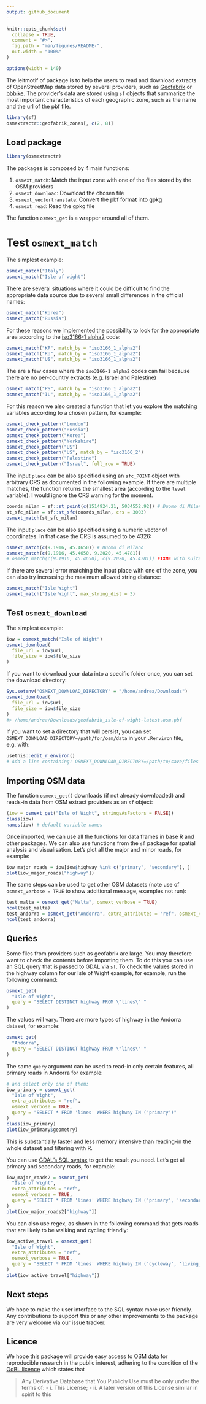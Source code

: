 ```yaml
---
output: github_document
---
```


<!-- README.md is generated from README.Rmd. Please edit that file -->

```r
knitr::opts_chunk$set(
  collapse = TRUE,
  comment = "#>",
  fig.path = "man/figures/README-",
  out.width = "100%"
)

options(width = 140)
```

The leitmotif of package is to help the users to read and download extracts of OpenStreetMap data stored by several providers, such as [Geofabrik](http://download.geofabrik.de/) or [bbbike](https://download.bbbike.org/osm/bbbike/). The provider's data are stored using `sf` objects that summarize the most important characteristics of each geographic zone, such as the name and the url of the pbf file.  

```r
library(sf)
osmextractr::geofabrik_zones[, c(2, 8)]
```

## Load package 

```r
library(osmextractr)
```

The packages is composed by 4 main functions: 

1. `osmext_match`: Match the input zone with one of the files stored by the OSM providers
2. `osmext_download`: Download the chosen file
3. `osmext_vectortranslate`: Convert the pbf format into gpkg
4. `osmext_read`: Read the gpkg file

The function `osmext_get` is a wrapper around all of them. 

# Test `osmext_match`

The simplest example: 

```r
osmext_match("Italy")
osmext_match("Isle of wight")
```

There are several situations where it could be difficult to find the appropriate data source due to several small differences in the official names: 

```r
osmext_match("Korea")
osmext_match("Russia")
```

For these reasons we implemented the possibility to look for the appropriate area according to the [iso3166-1 alpha2](https://it.wikipedia.org/wiki/ISO_3166-1_alpha-2) code: 

```r
osmext_match("KP", match_by = "iso3166_1_alpha2")
osmext_match("RU", match_by = "iso3166_1_alpha2")
osmext_match("US", match_by = "iso3166_1_alpha2")
```

The are a few cases where the `iso3166-1 alpha2` codes can fail because there are no per-country extracts (e.g. Israel and Palestine)

```r
osmext_match("PS", match_by = "iso3166_1_alpha2")
osmext_match("IL", match_by = "iso3166_1_alpha2")
```

For this reason we also created a function that let you explore the matching variables according to a chosen pattern, for example: 

```r
osmext_check_pattern("London")
osmext_check_pattern("Russia")
osmext_check_pattern("Korea")
osmext_check_pattern("Yorkshire")
osmext_check_pattern("US")
osmext_check_pattern("US", match_by = "iso3166_2")
osmext_check_pattern("Palestine")
osmext_check_pattern("Israel", full_row = TRUE)
```

The input `place` can be also specified using an `sfc_POINT` object with arbitrary CRS as documented in the following example. If there are multiple matches, the function returns the smallest area (according to the `level` variable). I would ignore the CRS warning for the moment. 

```r
coords_milan = sf::st_point(c(1514924.21, 5034552.92)) # Duomo di Milano
st_sfc_milan = sf::st_sfc(coords_milan, crs = 3003)
osmext_match(st_sfc_milan)
```

The input `place` can be also specified using a numeric vector of coordinates. In that case the CRS is assumed to be 4326:

```r
osmext_match(c(9.1916, 45.4650)) # Duomo di Milano
osmext_match(c(9.1916, 45.4650, 9.2020, 45.4781))
# osmext_match(c(9.1916, 45.4650), c(9.2020, 45.4781)) FIXME with suitable check and error
```

If there are several error matching the input place with one of the zone, you can also try increasing the maximum allowed string distance: 

```r
osmext_match("Isle Wight")
osmext_match("Isle Wight", max_string_dist = 3)
```

## Test `osmext_download`

The simplest example: 

```r
iow = osmext_match("Isle of Wight")
osmext_download(
  file_url = iow$url, 
  file_size = iow$file_size
)
```

If you want to download your data into a specific folder once, you can set the download directory: 

```r
Sys.setenv("OSMEXT_DOWNLOAD_DIRECTORY" = "/home/andrea/Downloads")
osmext_download(
  file_url = iow$url, 
  file_size = iow$file_size
)
#> /home/andrea/Downloads/geofabrik_isle-of-wight-latest.osm.pbf
```

If you want to set a directory that will persist, you can set `OSMEXT_DOWNLOAD_DIRECTORY=/path/for/osm/data` in your `.Renviron` file, e.g. with:

```r
usethis::edit_r_environ()
# Add a line containing: OSMEXT_DOWNLOAD_DIRECTORY=/path/to/save/files
```

## Importing OSM data

The function `osmext_get()` downloads (if not already downloaded) and reads-in data from OSM extract providers as an `sf` object:

```r
(iow = osmext_get("Isle of Wight", stringsAsFactors = FALSE))
class(iow)
names(iow) # default variable names
```

Once imported, we can use all the functions for data frames in base R and other packages.
We can also use functions from the `sf` package for spatial analysis and visualisation.
Let's plot all the major and minor roads, for example:

```r
iow_major_roads = iow[iow$highway %in% c("primary", "secondary"), ]
plot(iow_major_roads["highway"])
```

The same steps can be used to get other OSM datasets (note use of `osmext_verbose = TRUE` to show additional message, examples not run):

```r
test_malta = osmext_get("Malta", osmext_verbose = TRUE)
ncol(test_malta)
test_andorra = osmext_get("Andorra", extra_attributes = "ref", osmext_verbose = TRUE)
ncol(test_andorra)
```

## Queries

Some files from providers such as geofabrik are large.
You may therefore want to check the contents before importing them.
To do this you can use an SQL query that is passed to GDAL via `sf`.
To check the values stored in the highway column for our Isle of Wight example, for example, run the following command: 

```r
osmext_get(
  "Isle of Wight", 
  query = "SELECT DISTINCT highway FROM \"lines\" "
)
```

The values will vary.
There are more types of highway in the Andorra dataset, for example:

```r
osmext_get(
  "Andorra", 
  query = "SELECT DISTINCT highway FROM \"lines\" "
)
```

The same `query` argument can be used to read-in only certain features, all primary roads in Andorra for example: 

```r
# and select only one of them: 
iow_primary = osmext_get(
  "Isle of Wight", 
  extra_attributes = "ref", 
  osmext_verbose = TRUE, 
  query = "SELECT * FROM 'lines' WHERE highway IN ('primary')"
)
class(iow_primary)
plot(iow_primary$geometry)
```

This is substantially faster and less memory intensive than reading-in the whole dataset and filtering with R.

You can use [GDAL's SQL syntax](https://gdal.org/user/ogr_sql_dialect.html) to get the result you need.
Let's get all primary and secondary roads, for example:

```r
iow_major_roads2 = osmext_get(
  "Isle of Wight", 
  extra_attributes = "ref", 
  osmext_verbose = TRUE, 
  query = "SELECT * FROM 'lines' WHERE highway IN ('primary', 'secondary')"
)
plot(iow_major_roads2["highway"])
```

You can also use regex, as shown in the following command that gets roads that are likely to be walking and cycling friendly:

```r
iow_active_travel = osmext_get(
  "Isle of Wight", 
  extra_attributes = "ref", 
  osmext_verbose = TRUE, 
  query = "SELECT * FROM 'lines' WHERE highway IN ('cycleway', 'living_street')"
)
plot(iow_active_travel["highway"])
```

## Next steps

We hope to make the user interface to the SQL syntax more user friendly.
Any contributions to support this or any other improvements to the package are very welcome via our issue tracker.

## Licence

We hope this package will provide easy access to OSM data for reproducible research in the public interest, adhering to the condition of the [OdBL licence](https://opendatacommons.org/licenses/odbl/) which states that

> Any Derivative Database that You Publicly Use must be only under the terms of:
> - i. This License;
> - ii. A later version of this License similar in spirit to this


